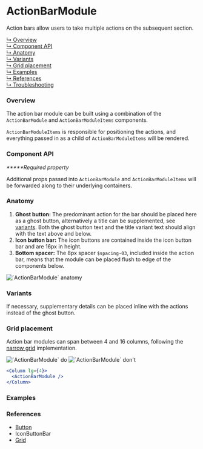 


# ActionBarModule

Action bars allow users to take multiple actions on the subsequent section.

[↳ Overview](#overview)  
[↳ Component API](#component-api)  
[↳ Anatomy](#anatomy)  
[↳ Variants](#variants)  
[↳ Grid placement](#grid-placement)  
[↳ Examples](#examples)  
[↳ References](#references)  
[↳ Troubleshooting](#troubleshooting)

### Overview

The action bar module can be built using a combination of the `ActionBarModule` and `ActionBarModuleItems` components.

`ActionBarModuleItems` is responsible for positioning the actions, and everything passed in as a child of `ActionBarModuleItems` will be rendered.

<Canvas>
  <Story
    id="patterns-unstable-layout-modules-actionbarmodule--default"
    parameters={parameters}
  />
</Canvas>

### Component API

<ArgsTable />

_**\***Required property_

Additional props passed into `ActionBarModule` and `ActionBarModuleItems` will be forwarded along to their underlying containers.

### Anatomy

1. **Ghost button:** The predominant action for the bar should be placed here as a ghost button, alternatively a title can be supplemented, see [variants](#variants). Both the ghost button text and the title variant text should align with the text above and below.
2. **Icon button bar:** The icon buttons are contained inside the <LinkTo kind="patterns-iconbuttonbar" story="default">icon button bar</LinkTo> and are 16px in height.
3. **Bottom spacer:** The 8px spacer `$spacing-03`, included inside the action bar, means that the module can be placed flush to edge of the components below.

<img alt="`ActionBarModule` anatomy" src={anatomy} />

### Variants

If necessary, supplementary details can be placed inline with the actions instead of the ghost button.

<Canvas>
  <Story
    id="patterns-unstable-layout-modules-actionbarmodule--variant"
    parameters={parameters}
  />
</Canvas>

### Grid placement

Action bar modules can span between 4 and 16 columns, following the [narrow grid](https://react.carbondesignsystem.com/?path=/docs/grid--narrow) implementation.

<Row>
  <Column>
    <img alt="`ActionBarModule` do" src={doImage} />
  </Column>

  <Column>
    <img alt="`ActionBarModule` don't" src={dont} />
  </Column>
</Row>

```jsx
<Column lg={4}>
  <ActionBarModule />
</Column>
```

### Examples

<Row>
  <Detail />
  <Overview />
</Row>

### References

- [Button](https://react.carbondesignsystem.com/?path=/docs/button)
- <LinkTo kind="patterns-iconbuttonbar" story="default">
    IconButtonBar
  </LinkTo>
- [Grid](https://react.carbondesignsystem.com/?path=/docs/grid--narrow)

<Troubleshooting />
